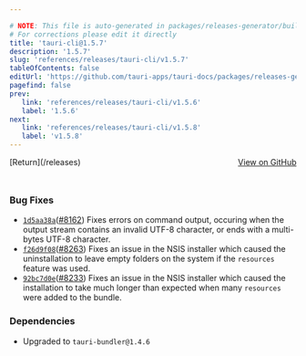 ```yaml
---

# NOTE: This file is auto-generated in packages/releases-generator/build.ts
# For corrections please edit it directly
title: 'tauri-cli@1.5.7'
description: '1.5.7'
slug: 'references/releases/tauri-cli/v1.5.7'
tableOfContents: false
editUrl: 'https://github.com/tauri-apps/tauri-docs/packages/releases-generator/build.ts'
pagefind: false
prev:
   link: 'references/releases/tauri-cli/v1.5.6'
   label: '1.5.6'
next:
   link: 'references/releases/tauri-cli/v1.5.8'
   label: 'v1.5.8'
---
```


<div style="margin-bottom:3rem; display: flex; justify-content: space-between; align-items: center"><span>[Return](/releases)</span><span><a href="https://github.com/tauri-apps/tauri/releases/tag/tauri-cli-v1.5.7">View on GitHub</a></span></div>

### Bug Fixes

- [`1d5aa38a`](https://www.github.com/tauri-apps/tauri/commit/1d5aa38ae418ea31f593590b6d32cf04d3bfd8c1)([#8162](https://www.github.com/tauri-apps/tauri/pull/8162)) Fixes errors on command output, occuring when the output stream contains an invalid UTF-8 character, or ends with a multi-bytes UTF-8 character.
- [`f26d9f08`](https://www.github.com/tauri-apps/tauri/commit/f26d9f0884f63f61b9f4d4fac15e6b251163793e)([#8263](https://www.github.com/tauri-apps/tauri/pull/8263)) Fixes an issue in the NSIS installer which caused the uninstallation to leave empty folders on the system if the `resources` feature was used.
- [`92bc7d0e`](https://www.github.com/tauri-apps/tauri/commit/92bc7d0e16157434330a1bcf1eefda6f0f1e5f85)([#8233](https://www.github.com/tauri-apps/tauri/pull/8233)) Fixes an issue in the NSIS installer which caused the installation to take much longer than expected when many `resources` were added to the bundle.

### Dependencies

- Upgraded to `tauri-bundler@1.4.6`

